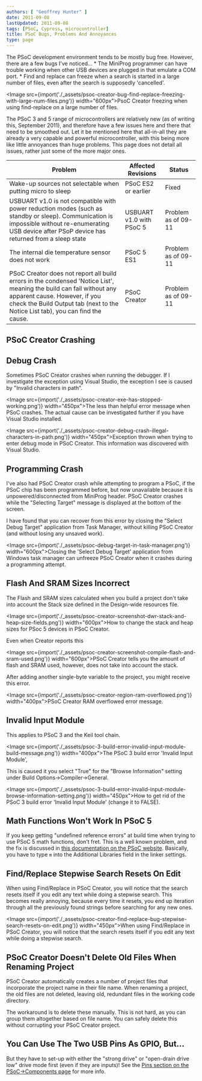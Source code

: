 ```yaml
---
authors: [ "Geoffrey Hunter" ]
date: 2011-09-08
lastUpdated: 2011-09-08
tags: [PSoC, Cypress, microcontroller]
title: PSoC Bugs, Problems And Annoyances
type: page
---
```


The PSoC development environment tends to be mostly bug free. However, there are a few bugs I've noticed...  * The MiniProg programmer can have trouble working when other USB devices are plugged in that emulate a COM port.  * Find and replace can freeze when a search is started in a large number of files, even after the search is supposedly 'cancelled'.

<Image src={import('./_assets/psoc-creator-bug-find-replace-freezing-with-large-num-files.png')} width="600px">PsoC Creator freezing when using find-replace on a large number of files.</Image>

The PSoC 3 and 5 range of microcontrollers are relatively new (as of writing this, September 2011), and therefore have a few issues here and there that need to be smoothed out. Let it be mentioned here that all-in-all they are already a very capable and powerful microcontroller, with this being more like little annoyances than huge problems. This page does not detail all issues, rather just some of the more major ones.

<table>
    <thead>
        <tr>
            <th>Problem</th>
            <th>Affected Revisions</th>
            <th>Status</th>
        </tr>
    </thead>
<tbody ><tr >
<td >Wake-up sources not selectable when putting micro to sleep</td>
<td >PSoC ES2 or earlier</td>
<td >Fixed</td>
</tr><tr >
<td >USBUART v1.0 is not compatible with power reduction modes (such as standby or sleep). Communication is impossible without re-enumerating USB device after PSoP device has returned from a sleep state</td>
<td >USBUART v1.0 with PSoC 5</td>
<td >Problem as of 09-11</td>
</tr><tr >
<td >The internal die temperature sensor does not work</td>
<td >PSoC 5 ES1</td>
<td >Problem as of 09-11</td>
</tr><tr >
<td >PSoC Creator does not report all build errors in the condensed 'Notice List', meaning the build can fail without any apparent cause. However, if you check the Build Output tab (next to the Notice List tab), you can find the cause.</td>
<td >PSoC Creator</td>
<td >Problem as of 09-11</td>
</tr></tbody></table>

## PSoC Creator Crashing

## Debug Crash

Sometimes PSoC Creator crashes when running the debugger. If I investigate the exception using Visual Studio, the exception I see is caused by "Invalid characters in path". 

<Image src={import('./_assets/psoc-creator-exe-has-stopped-working.png')} width="450px">The less than helpful error message when PSoC crashes. The actual cause can be investigated further if you have Visual Studio installed.</Image>

<Image src={import('./_assets/psoc-creator-debug-crash-illegal-characters-in-path.png')} width="450px">Exception thrown when trying to enter debug mode in PSoC Creator. This information was discovered with Visual Studio.</Image>

## Programming Crash

I've also had PSoC Creator crash while attempting to program a PSoC, if the PSoC chip has been programmed before, but now unavailable because it is unpowered/disconnected from MiniProg header. PSoC Creator crashes while the "Selecting Target" message is displayed at the bottom of the screen.

I have found that you can recover from this error by closing the "Select Debug Target" application from Task Manager, without killing PSoC Creator (and without losing any unsaved work).

<Image src={import('./_assets/psoc-debug-target-in-task-manager.png')} width="600px">Closing the 'Select Debug Target' application from Windows task manager can unfreeze PSoC Creator when it crashes during a programming attempt.</Image>

## Flash And SRAM Sizes Incorrect

The Flash and SRAM sizes calculated when you build a project don't take into account the Stack size defined in the Design-wide resources file.

<Image src={import('./_assets/psoc-creator-screenshot-dwr-stack-and-heap-size-fields.png')} width="600px">How to change the stack and heap sizes for PSoc 5 devices in PSoC Creator.</Image>

Even when Creator reports this

<Image src={import('./_assets/psoc-creator-screenshot-compile-flash-and-sram-used.png')} width="600px">PSoC Creator tells you the amount of flash and SRAM used, however, does not take into account the stack.</Image>

After adding another single-byte variable to the project, you might receive this error.

<Image src={import('./_assets/psoc-creator-region-ram-overflowed.png')} width="400px">PSoC Creator RAM overflowed error message.</Image>

## Invalid Input Module

This applies to PSoC 3 and the Keil tool chain.

<Image src={import('./_assets/psoc-3-build-error-invalid-input-module-build-message.png')} width="400px">The PSoC 3 build error 'Invalid Input Module',</Image>

This is caused it you select "True" for the "Browse Information" setting under Build Options->Compiler->General.

<Image src={import('./_assets/psoc-3-build-error-invalid-input-module-browse-information-setting.png')} width="450px">How to get rid of the PSoC 3 build error 'Invalid Input Module' (change it to FALSE).</Image>

## Math Functions Won't Work In PSoC 5

If you keep getting "undefined reference errors" at build time when trying to use PSoC 5 math functions, don't fret. This is a well known problem, and the fix is discussed in [this documentation on the PSoC website](http://www.cypress.com/?rID=42838). Basically, you have to type `m` into the Additional Libraries field in the linker settings.

## Find/Replace Stepwise Search Resets On Edit

When using Find/Replace in PSoC Creator, you will notice that the search resets itself if you edit any text while doing a stepwise search. This becomes really annoying, because every time it resets, you end up iteration through all the previously found strings before searching for any new ones.

<Image src={import('./_assets/psoc-creator-find-replace-bug-stepwise-search-resets-on-edit.png')} width="450px">When using Find/Replace in PSoC Creator, you will notice that the search resets itself if you edit any text while doing a stepwise search.</Image>

## PSoC Creator Doesn't Delete Old Files When Renaming Project

PSoC Creator automatically creates a number of project files that incorporate the project name in their file name. When renaming a project, the old files are not deleted, leaving old, redundant files in the working code directory.

The workaround is to delete these manually. This is not hard, as you can group them altogether based on file name. You can safely delete this without corrupting your PSoC Creator project.

## You Can Use The Two USB Pins As GPIO, But...

But they have to set-up with either the "strong drive" or "open-drain drive low" drive mode first (even if they are inputs)! See the [Pins section on the PSoC->Components page](/programming/microcontrollers/psoc/components#pins) for more info.
